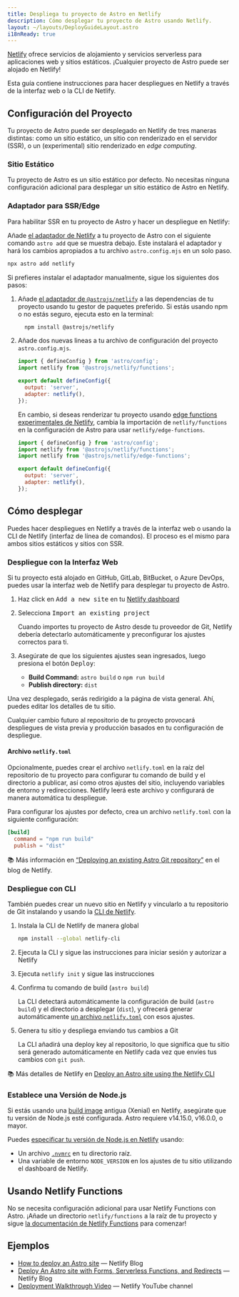 ```yaml
---
title: Despliega tu proyecto de Astro en Netlify
description: Cómo desplegar tu proyecto de Astro usando Netlify.
layout: ~/layouts/DeployGuideLayout.astro
i18nReady: true
---
```

[Netlify](https://netlify.com) ofrece servicios de alojamiento y servicios serverless para aplicaciones web y sitios estáticos. ¡Cualquier proyecto de Astro puede ser alojado en Netlify!

Esta guía contiene instrucciones para hacer despliegues en Netlify a través de la interfaz web o la CLI de Netlify.

## Configuración del Proyecto

Tu proyecto de Astro puede ser desplegado en Netlify de tres maneras distintas: como un sitio estático, un sitio con renderizado en el servidor (SSR), o un (experimental) sitio renderizado en _edge computing_.

### Sitio Estático

Tu proyecto de Astro es un sitio estático por defecto. No necesitas ninguna configuración adicional para desplegar un sitio estático de Astro en Netlify.

### Adaptador para SSR/Edge

Para habilitar SSR en tu proyecto de Astro y hacer un despliegue en Netlify:

Añade [el adaptador de Netlify](/es/guides/integrations-guide/netlify/) a tu proyecto de Astro con el siguiente comando `astro add` que se muestra debajo. Este instalará el adaptador y hará los cambios apropiados a tu archivo `astro.config.mjs` en un solo paso.

```bash
npx astro add netlify
```

Si prefieres instalar el adaptador manualmente, sigue los siguientes dos pasos:

1. Añade [el adaptador de `@astrojs/netlify`](https://github.com/withastro/astro/tree/main/packages/integrations/netlify) a las dependencias de tu proyecto usando tu gestor de paquetes preferido. Si estás usando npm o no estás seguro, ejecuta esto en la terminal:

    ```bash
      npm install @astrojs/netlify
    ```

2. Añade dos nuevas lineas a tu archivo de configuración del proyecto `astro.config.mjs`.

    ```js title="astro.config.mjs" ins={2, 5-6}
    import { defineConfig } from 'astro/config';
    import netlify from '@astrojs/netlify/functions';

    export default defineConfig({
      output: 'server',
      adapter: netlify(),
    });
    ```

    En cambio, si deseas renderizar tu proyecto usando [edge functions experimentales de Netlify](https://docs.netlify.com/netlify-labs/experimental-features/edge-functions/#app), cambia la importación de `netlify/functions` en la configuración de Astro para usar `netlify/edge-functions`.
    
      ```js title="astro.config.mjs" ins={3} del={2}
      import { defineConfig } from 'astro/config';
      import netlify from '@astrojs/netlify/functions';
      import netlify from '@astrojs/netlify/edge-functions';

      export default defineConfig({
        output: 'server',
        adapter: netlify(),
      });
      ```

## Cómo desplegar

Puedes hacer despliegues en Netlify a través de la interfaz web o usando la CLI de Netlify (interfaz de línea de comandos). El proceso es el mismo para ambos sitios estáticos y sitios con SSR.

### Despliegue con la Interfaz Web

Si tu proyecto está alojado en GitHub, GitLab, BitBucket, o Azure DevOps, puedes usar la interfaz web de Netlify para desplegar tu proyecto de Astro.

1. Haz click en <kbd>Add a new site</kbd> en tu [Netlify dashboard](https://app.netlify.com/)

2. Selecciona <kbd>Import an existing project</kbd>

    Cuando importes tu proyecto de Astro desde tu proveedor de Git, Netlify debería detectarlo automáticamente y preconfigurar los ajustes correctos para ti.

3. Asegúrate de que los siguientes ajustes sean ingresados, luego presiona el botón <kbd>Deploy</kbd>:

    - **Build Command:** `astro build` o `npm run build`
    - **Publish directory:** `dist`

 Una vez desplegado, serás redirigido a la página de vista general. Ahí, puedes editar los detalles de tu sitio.

Cualquier cambio futuro al repositorio de tu proyecto provocará despliegues de vista previa y producción basados en tu configuración de despliegue.

#### Archivo `netlify.toml`

Opcionalmente, puedes crear el archivo `netlify.toml` en la raíz del repositorio de tu proyecto para configurar tu comando de build y el directorio a publicar, así como otros ajustes del sitio, incluyendo variables de entorno y redirecciones. Netlify leerá este archivo y configurará de manera automática tu despliegue.

Para configurar los ajustes por defecto, crea un archivo `netlify.toml` con la siguiente configuración:

```toml
[build]
  command = "npm run build"
  publish = "dist"
```

📚 Más información en [“Deploying an existing Astro Git repository”](https://www.netlify.com/blog/how-to-deploy-astro/#deploy-an-existing-git-repository-to-netlify) en el blog de Netlify.

### Despliegue con CLI

También puedes crear un nuevo sitio en Netlify y vincularlo a tu repositorio de Git instalando y usando la [CLI de Netlify](https://cli.netlify.com/).

1. Instala la CLI de Netlify de manera global

    ```bash
    npm install --global netlify-cli
    ```

2. Ejecuta la CLI y sigue las instrucciones para iniciar sesión y autorizar a Netlify
3. Ejecuta `netlify init` y sigue las instrucciones
4. Confirma tu comando de build (`astro build`)

    La CLI detectará automáticamente la configuración de build (`astro build`) y el directorio a desplegar (`dist`), y ofrecerá generar automáticamente [un archivo `netlify.toml`](#archivo-netlifytoml) con esos ajustes.

5. Genera tu sitio y despliega enviando tus cambios a Git

    La CLI añadirá una deploy key al repositorio, lo que significa que tu sitio será generado automáticamente en Netlify cada vez que envíes tus cambios con `git push`.

📚 Más detalles de Netlify en [Deploy an Astro site using the Netlify CLI](https://www.netlify.com/blog/how-to-deploy-astro/#link-your-astro-project-and-deploy-using-the-netlify-cli)

### Establece una Versión de Node.js

Si estás usando una [build image](https://docs.netlify.com/configure-builds/get-started/#build-image-selection) antigua (Xenial) en Netlify, asegúrate que tu versión de Node.js esté configurada. Astro requiere v14.15.0, v16.0.0, o mayor.

Puedes [especificar tu versión de Node.js en Netlify](https://docs.netlify.com/configure-builds/manage-dependencies/#node-js-and-javascript) usando:
- Un archivo [`.nvmrc`](https://github.com/nvm-sh/nvm#nvmrc) en tu directorio raíz.
- Una variable de entorno `NODE_VERSION` en los ajustes de tu sitio utilizando el dashboard de Netlify.

## Usando Netlify Functions

No se necesita configuración adicional para usar Netlify Functions con Astro. ¡Añade un directorio `netlify/functions` a la raíz de tu proyecto y sigue [la documentación de Netlify Functions](https://docs.netlify.com/functions/overview/) para comenzar!

## Ejemplos

- [How to deploy an Astro site](https://www.netlify.com/blog/how-to-deploy-astro/) — Netlify Blog
- [Deploy An Astro site with Forms, Serverless Functions, and Redirects](https://www.netlify.com/blog/deploy-an-astro-site-with-forms-serverless-functions-and-redirects/) — Netlify Blog
- [Deployment Walkthrough Video](https://youtu.be/GrSLYq6ZTes) — Netlify YouTube channel
